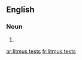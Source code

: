 ==English==

===Noun===
{{head|en}}

# {{plural of|litmus test}}

[[ar:litmus tests]]
[[fr:litmus tests]]